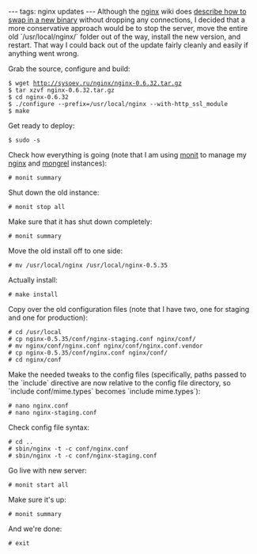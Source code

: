 ---
tags: nginx updates
---
Although the [[nginx]] wiki does [http://wiki.codemongers.com/NginxCommandLine#utnbotf describe how to swap in a new binary] without dropping any connections, I decided that a more conservative approach would be to stop the server, move the entire old `/usr/local/nginx/` folder out of the way, install the new version, and restart. That way I could back out of the update fairly cleanly and easily if anything went wrong.

Grab the source, configure and build:

 $ wget http://sysoev.ru/nginx/nginx-0.6.32.tar.gz
 $ tar xzvf nginx-0.6.32.tar.gz
 $ cd nginx-0.6.32
 $ ./configure --prefix=/usr/local/nginx --with-http_ssl_module
 $ make

Get ready to deploy:

 $ sudo -s

Check how everything is going (note that I am using [[monit]] to manage my [[nginx]] and [[mongrel]] instances):

 # monit summary

Shut down the old instance:

 # monit stop all

Make sure that it has shut down completely:

 # monit summary

Move the old install off to one side:

 # mv /usr/local/nginx /usr/local/nginx-0.5.35

Actually install:

 # make install

Copy over the old configuration files (note that I have two, one for staging and one for production):

 # cd /usr/local
 # cp nginx-0.5.35/conf/nginx-staging.conf nginx/conf/
 # mv nginx/conf/nginx.conf nginx/conf/nginx.conf.vendor
 # cp nginx-0.5.35/conf/nginx.conf nginx/conf/
 # cd nginx/conf

Make the needed tweaks to the config files (specifically, paths passed to the `include` directive are now relative to the config file directory, so `include conf/mime.types` becomes `include mime.types`):

 # nano nginx.conf
 # nano nginx-staging.conf

Check config file syntax:

 # cd ..
 # sbin/nginx -t -c conf/nginx.conf
 # sbin/nginx -t -c conf/nginx-staging.conf

Go live with new server:

 # monit start all

Make sure it's up:

 # monit summary

And we're done:

 # exit
